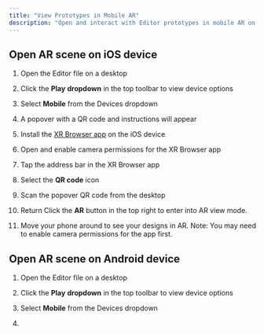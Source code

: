 ```yaml
---
title: "View Prototypes in Mobile AR"
description: "Open and interact with Editor prototypes in mobile AR on iOS or Android devices. "
---
```


## Open AR scene on iOS device

1. Open the Editor file on a desktop

2. Click the **Play** **dropdown** in the top toolbar to view device options

3. Select **Mobile** from the Devices dropdown

4. A popover with a QR code and instructions will appear

5. Install the [XR Browser app](https://apps.apple.com/us/app/xr-browser/id1588029989) on the iOS device&#x20;

6. Open and enable camera permissions for the XR Browser app&#x20;

7. Tap the address bar in the XR Browser app&#x20;

8. Select the **QR code** icon&#x20;

9. Scan the popover QR code from the desktop

10. Return Click the **AR** button in the top right to enter into AR view mode.

11. Move your phone around to see your designs in AR.
    Note: You may need to enable camera permissions for the app first.

## Open AR scene on Android device

1. Open the Editor file on a desktop

2. Click the **Play** **dropdown** in the top toolbar to view device options

3. Select **Mobile** from the Devices dropdown

4.